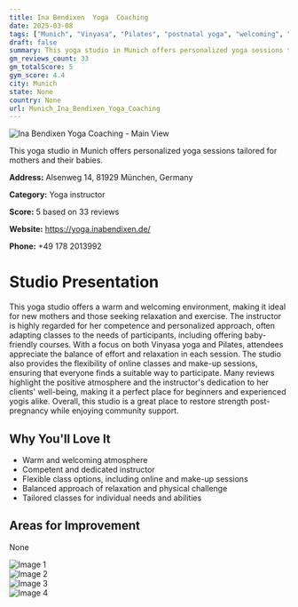 ```yaml
---
title: Ina Bendixen  Yoga  Coaching
date: 2025-03-08
tags: ["Munich", "Vinyasa", "Pilates", "postnatal yoga", "welcoming", "family-friendly", "Munich"]  
draft: false
summary: This yoga studio in Munich offers personalized yoga sessions tailored for mothers and their babies.
gm_reviews_count: 33
gm_totalScore: 5
gym_score: 4.4
city: Munich
state: None
country: None
url: Munich_Ina_Bendixen_Yoga_Coaching
---
```


<div className="aspect-[16/9] relative my-8">
  <img 
    src="https://lh5.googleusercontent.com/p/AF1QipMNapgj7es45t1XgNwxcNXMiNbSZVuGDmL1xhTX=w1920-h1080-k-no"
    alt="Ina Bendixen  Yoga  Coaching - Main View"
    className="object-cover absolute inset-0 w-full h-full rounded-lg"
  />
</div>

This yoga studio in Munich offers personalized yoga sessions tailored for mothers and their babies.

**Address:** Alsenweg 14, 81929 München, Germany

**Category:** Yoga instructor

**Score:** 5 based on 33 reviews

**Website:** https://yoga.inabendixen.de/

**Phone:** +49 178 2013992

# Studio Presentation

This yoga studio offers a warm and welcoming environment, making it ideal for new mothers and those seeking relaxation and exercise. The instructor is highly regarded for her competence and personalized approach, often adapting classes to the needs of participants, including offering baby-friendly courses. With a focus on both Vinyasa yoga and Pilates, attendees appreciate the balance of effort and relaxation in each session. The studio also provides the flexibility of online classes and make-up sessions, ensuring that everyone finds a suitable way to participate. Many reviews highlight the positive atmosphere and the instructor's dedication to her clients' well-being, making it a perfect place for beginners and experienced yogis alike. Overall, this studio is a great place to restore strength post-pregnancy while enjoying community support.

## Why You'll Love It

- Warm and welcoming atmosphere
- Competent and dedicated instructor
- Flexible class options, including online and make-up sessions
- Balanced approach of relaxation and physical challenge
- Tailored classes for individual needs and abilities

## Areas for Improvement

None

<div className="grid grid-cols-1 xl:grid-cols-2 gap-4 my-8">
<div className="aspect-[4/3] relative"><img src="https://streetviewpixels-pa.googleapis.com/v1/thumbnail?panoid=tYsSme2xdl5fFmE0f-aHuA&cb_client=maps_sv.tactile.gps&w=203&h=100&yaw=48.58974&pitch=0&thumbfov=100" alt="Image 1" className="object-cover absolute inset-0 w-full h-full rounded-lg" /></div>
<div className="aspect-[4/3] relative"><img src="https://lh5.googleusercontent.com/p/AF1QipNvjxYGb5kD_e3O5bQ730p5LOZFbVdkYv1wcPUq=w1920-h1080-k-no" alt="Image 2" className="object-cover absolute inset-0 w-full h-full rounded-lg" /></div>
<div className="aspect-[4/3] relative"><img src="https://lh5.googleusercontent.com/p/AF1QipMNapgj7es45t1XgNwxcNXMiNbSZVuGDmL1xhTX=w1920-h1080-k-no" alt="Image 3" className="object-cover absolute inset-0 w-full h-full rounded-lg" /></div>
<div className="aspect-[4/3] relative"><img src="https://lh5.googleusercontent.com/p/AF1QipMaVAGR05_SgKIh1PzzVvEnTZEQ37lVNbXRAX6k=w1920-h1080-k-no" alt="Image 4" className="object-cover absolute inset-0 w-full h-full rounded-lg" /></div>
</div>